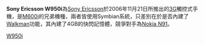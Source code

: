 {{Infobox Mobile
| name = Sony Ericsson W950i
| image = SE W950i.jpg
| screen = 2.6英寸 240×320[[像素|像素]]<br />260000色[[TFT|TFT]] Touch Screen
| ringtone = 40和弦
| memory = 动态内存4GB
| networks = [[WCDMA|WCDMA]]、[[GSM|GSM]] 900/1800/1900 MHz
| connectivity = [[USB|USB]]、[[紅外線|紅外線]]、[[藍牙|藍牙]]
| size = 106×54×15 mm
| weight = 112[[克|克]]
}}

'''Sony Ericsson W950i'''為[[Sony_Ericsson|Sony Ericsson]]於2006年11月21日所推出的[[3G|3G]]觸控式手機，是[[Sony_Ericsson_M600i|M600i]]的兄弟機種，兩者皆使用Symbian系統，只差別在於是否內建了[[Walkman|Walkman]]功能，其內建了4GB的快閃記憶體，競爭對手為[[Nokia_N91|Nokia N91]]。
{{SEphones}}

[[Category:索尼愛立信手機|W950i]]